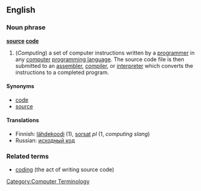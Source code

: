 ==English==
===Noun phrase===
'''[[source]] [[code]]'''

# (''Computing'') a set of computer instructions written by a [[programmer]] in any [[computer]] [[programming language]]. The source code file is then submitted to an [[assembler]], [[compiler]], or [[interpreter]] which converts the instructions to a completed program.

====Synonyms====
*[[code]]
*[[source]]<!--Usually called "source" or "code" among programmers-->

====Translations====
*Finnish: [[lähdekoodi]] (1), [[sorsat]] ''pl'' (1, ''computing slang'')
*Russian: [[исходный код]]

===Related terms===
*[[coding]] (the act of writing source code)

[[Category:Computer Terminology]]